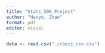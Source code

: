 ```yaml
---
title: "Stats_506_Project"
author: "Haoyu, Zhao"
format: pdf
editor: visual
---
```


```r
data <- read.csv("./cbecs_csv.csv")
```

